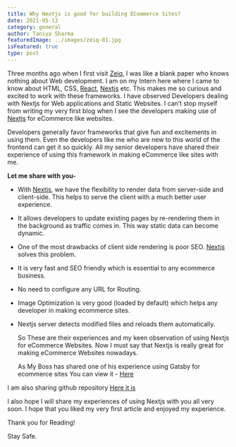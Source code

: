 ```yaml
---
title: Why Nextjs is good for building ECommerce Sites?
date: 2021-05-13
category: general
author: Taniya Sharma
featuredImage: ../images/zeiq-01.jpg
isFeatured: true
type: post
---
```



Three months ago when I first visit [Zeiq](https://www.zeiq.co/), I was like a blank paper who knows nothing about Web development. I am on my Intern here where I came to know about HTML, CSS, [React](https://reactjs.org/), [Nextjs](https://nextjs.org/) etc. This makes me so curious and excited to work with these frameworks. I have observed Developers dealing with Nextjs for Web applications and Static Websites. I can’t stop myself from writing my very first blog when I see the developers making use of  [Nextjs](https://nextjs.org/) for eCommerce like websites. 

Developers generally favor frameworks that give fun and excitements in using them. Even the developers like me who are new to this world of the frontend can get it so quickly.  All my senior developers have shared their experience of using this framework in making eCommerce like sites with me. 

**Let me share with you-**


- With [Nextjs](https://nextjs.org/), we have the flexibility to render data from server-side and client-side. This helps to serve the client with a much better user experience. 

- It allows developers to update existing pages by re-rendering them in the background as traffic comes in. This way static data can become dynamic.

- One of the most drawbacks of client side rendering is poor SEO. [Nextjs](https://nextjs.org/) solves this problem.

- It is very fast and SEO friendly which is essential to any ecommerce business.

- No need to configure any URL for Routing.

- Image Optimization is very good (loaded by default) which helps any developer in making ecommerce sites.

- Nextjs server detects modified files and reloads them automatically.

  So These are their experiences and my keen observation of using Nextjs for eCommerce Websites. Now I must say that Nextjs is really great for making eCommerce Websites nowadays.

  As My Boss has shared one of his experience using Gatsby for ecommerce sites You can view it -  [Here](https://medium.com/zeiq/creating-static-e-commerce-site-with-gatsbyjs-a349d7e022a)
  
I am also sharing github repository [Here it is]([https://github.com/zeiq-co/commerce](https://github.com/zeiq-co/commerce))
  
  
  I also hope I will share my experiences of using Nextjs with you all very soon.
  I hope that you liked my very first article and enjoyed my experience. 

  Thank you for Reading!
  
  Stay Safe. 
